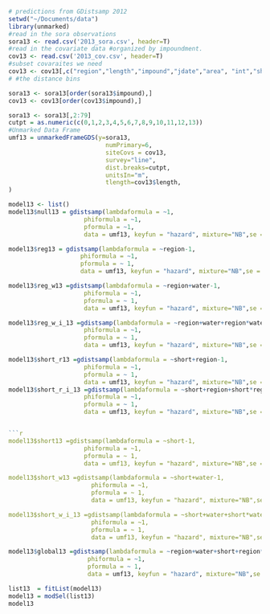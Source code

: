 ```r
# predictions from GDistsamp 2012
setwd("~/Documents/data")
library(unmarked)
#read in the sora observations
sora13 <- read.csv('2013_sora.csv', header=T)
#read in the covariate data #organized by impoundment.
cov13 <- read.csv('2013_cov.csv', header=T)
#subset covaraites we need
cov13 <- cov13[,c("region","length","impound","jdate","area", "int","short","water")]
# #the distance bins

sora13 <- sora13[order(sora13$impound),]
cov13 <- cov13[order(cov13$impound),]

sora13 <- sora13[,2:79]
cutpt = as.numeric(c(0,1,2,3,4,5,6,7,8,9,10,11,12,13)) 
#Unmarked Data Frame
umf13 = unmarkedFrameGDS(y=sora13, 
                           numPrimary=6,
                           siteCovs = cov13,
                           survey="line", 
                           dist.breaks=cutpt,  
                           unitsIn="m", 
                           tlength=cov13$length,
)
```

```r

model13 <- list()
model13$null13 = gdistsamp(lambdaformula = ~1, 
                     phiformula = ~1, 
                     pformula = ~1,
                     data = umf13, keyfun = "hazard", mixture="NB",se = T, output="abund")

model13$reg13 = gdistsamp(lambdaformula = ~region-1, 
                    phiformula = ~1, 
                    pformula = ~ 1,
                    data = umf13, keyfun = "hazard", mixture="NB",se = T, output="abund")
```
```r


model13$reg_w13 =gdistsamp(lambdaformula = ~region+water-1, 
                     phiformula = ~1, 
                     pformula = ~ 1,
                     data = umf13, keyfun = "hazard", mixture="NB",se = T, output="abund")

model13$reg_w_i_13 =gdistsamp(lambdaformula = ~region+water+region*water-1, 
                     phiformula = ~1, 
                     pformula = ~ 1,
                     data = umf13, keyfun = "hazard", mixture="NB",se = T, output="abund")
```
```r
model13$short_r13 =gdistsamp(lambdaformula = ~short+region-1, 
                     phiformula = ~1, 
                     pformula = ~ 1,
                     data = umf13, keyfun = "hazard", mixture="NB",se = T, output="abund")
model13$short_r_i_13 =gdistsamp(lambdaformula = ~short+region+short*region-1, 
                     phiformula = ~1, 
                     pformula = ~ 1,
                     data = umf13, keyfun = "hazard", mixture="NB",se = T, output="abund")


```r
model13$short13 =gdistsamp(lambdaformula = ~short-1, 
                     phiformula = ~1, 
                     pformula = ~ 1,
                     data = umf13, keyfun = "hazard", mixture="NB",se = T, output="abund")

model13$short_w13 =gdistsamp(lambdaformula = ~short+water-1, 
                       phiformula = ~1, 
                       pformula = ~ 1,
                       data = umf13, keyfun = "hazard", mixture="NB",se = T, output="abund")

model13$short_w_i_13 =gdistsamp(lambdaformula = ~short+water+short*water-1, 
                       phiformula = ~1, 
                       pformula = ~ 1,
                       data = umf13, keyfun = "hazard", mixture="NB",se = T, output="abund")
```
```r
model13$global13 =gdistsamp(lambdaformula = ~region+water+short+region*water+region*short-1, 
                      phiformula = ~1, 
                      pformula = ~ 1,
                      data = umf13, keyfun = "hazard", mixture="NB",se = T, output="abund")

```
```r

list13  = fitList(model13)
model13 = modSel(list13)
model13
```
